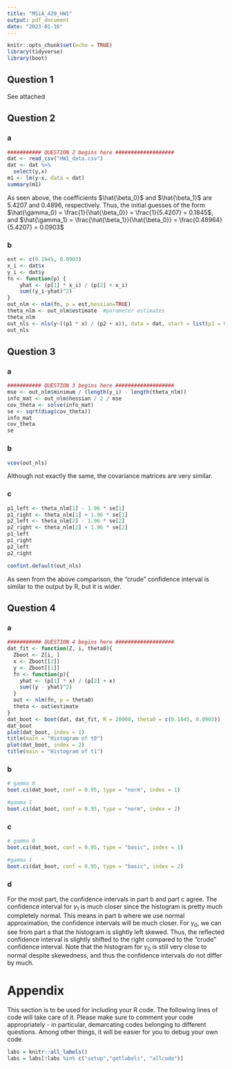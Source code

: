 ```yaml
---
title: "MSiA_420_HW1"
output: pdf_document
date: "2023-01-16"
---
```


```r
knitr::opts_chunk$set(echo = TRUE)
library(tidyverse)
library(boot)
```

## Question 1

See attached

## Question 2

### a

```r
########### QUESTION 2 begins here ################### 
dat <- read_csv("HW1_data.csv")
dat <- dat %>%
  select(y,x)
m1 <- lm(y~x, data = dat)
summary(m1)
```

As seen above, the coefficients $\hat{\beta_0}$ and $\hat{\beta_1}$ are 5.4207 and 0.4896, respectively. Thus, the initial guesses of the form $\hat{\gamma_0} = \frac{1}{\hat{\beta_0}} = \frac{1}{5.4207} = 0.1845$, and $\hat{\gamma_1} = \frac{\hat{\beta_1}}{\hat{\beta_0}} = \frac{0.48964}{5.4207} = 0.0903$ 

### b

```r
est <- c(0.1845, 0.0903)
x_i <- dat$x
y_i <- dat$y
fn <- function(p) {
    yhat <- (p[1] * x_i) / (p[2] + x_i)
    sum((y_i-yhat)^2)
} 
out_nlm <- nlm(fn, p = est,hessian=TRUE)
theta_nlm <- out_nlm$estimate  #parameter estimates
theta_nlm
out_nls <- nls(y~((p1 * x) / (p2 + x)), data = dat, start = list(p1 = 0.1845, p2 = 0.0903))
out_nls
```

## Question 3

### a

```r
########### QUESTION 3 begins here ################### 
mse <- out_nlm$minimum / (length(y_i) - length(theta_nlm))
info_mat <- out_nlm$hessian / 2 / mse
cov_theta <- solve(info_mat)
se <- sqrt(diag(cov_theta))
info_mat
cov_theta
se
```

### b

```r
vcov(out_nls)
```

Although not exactly the same, the covariance matrices are very similar.

### c

```r
p1_left <- theta_nlm[1] - 1.96 * se[1]
p1_right <- theta_nlm[1] + 1.96 * se[1]
p2_left <- theta_nlm[2] - 1.96 * se[2]
p2_right <- theta_nlm[2] + 1.96 * se[2]
p1_left
p1_right
p2_left
p2_right
```

```r
confint.default(out_nls)
```

As seen from the above comparison, the "crude" confidence interval is similar to the output by R, but it is wider.

## Question 4

### a

```r
########### QUESTION 4 begins here ################### 
dat_fit <- function(Z, i, theta0){
  Zboot <- Z[i, ]
  x <- Zboot[[2]]
  y <- Zboot[[1]]
  fn <- function(p){
    yhat <- (p[1] * x) / (p[2] + x)
    sum((y - yhat)^2)
  }
  out <- nlm(fn, p = theta0)
  theta <- out$estimate
}
dat_boot <- boot(dat, dat_fit, R = 20000, theta0 = c(0.1845, 0.0903))
dat_boot
plot(dat_boot, index = 1)
title(main = "Histogram of t0")
plot(dat_boot, index = 2)
title(main = "Histogram of t1")
```

### b

```r
# gamma 0
boot.ci(dat_boot, conf = 0.95, type = "norm", index = 1)

#gamma 1
boot.ci(dat_boot, conf = 0.95, type = "norm", index = 2)
```

### c

```r
# gamma 0
boot.ci(dat_boot, conf = 0.95, type = "basic", index = 1)

#gamma 1
boot.ci(dat_boot, conf = 0.95, type = "basic", index = 2)
```

### d

For the most part, the confidence intervals in part b and part c agree. The confidence interval for $\gamma_1$ is much closer since the histogram is pretty much completely normal. This means in part b where we use normal approximation, the confidence intervals will be much closer. For $\gamma_0$, we can see from part a that the histogram is slightly left skewed. Thus, the reflected confidence interval is slightly shifted to the right compared to the "crude" confidence interval. Note that the histogram for $\gamma_0$ is still very close to normal despite skewedness, and thus the confidence intervals do not differ by much.

# Appendix

This section is to be used for including your R code. The following lines of code will take care of it. Please make sure to comment your code appropriately - in particular, demarcating codes belonging to different questions. Among other things, it will be easier for you to debug your own code.

```r
labs = knitr::all_labels()
labs = labs[!labs %in% c("setup","getlabels", "allcode")]
```

```r
```